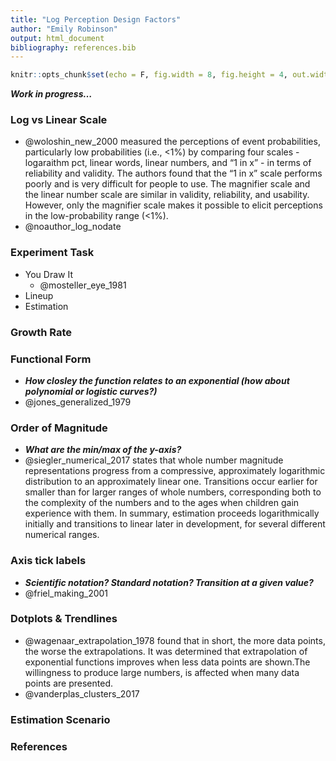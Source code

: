 ```yaml
---
title: "Log Perception Design Factors"
author: "Emily Robinson"
output: html_document
bibliography: references.bib
---
```


```r
knitr::opts_chunk$set(echo = F, fig.width = 8, fig.height = 4, out.width = "100%", dpi = 300, message = F)
```

***Work in progress...***

### Log vs Linear Scale

+ @woloshin_new_2000 measured the perceptions of event probabilities, particularly low probabilities (i.e., <1%) by comparing four scales - logaraithm pct, linear words, linear numbers, and "1 in x" - in terms of reliability and validity. The authors found that the "1 in x" scale performs poorly and is very difficult for people to use. The magnifier scale and the linear number scale are similar in validity, reliability, and usability. However, only the magnifier scale makes it possible to elicit perceptions in the low-probability range (<1%).
+ @noauthor_log_nodate

### Experiment Task
+ You Draw It
    + @mosteller_eye_1981
+ Lineup
+ Estimation

### Growth Rate

### Functional Form
+ ***How closley the function relates to an exponential (how about polynomial or logistic curves?)***
+ @jones_generalized_1979

### Order of Magnitude
+ ***What are the min/max of the y-axis?***
+ @siegler_numerical_2017 states that whole number magnitude representations progress from a compressive, approximately logarithmic distribution to an approximately linear one. Transitions occur earlier for smaller than for larger ranges of whole numbers, corresponding both to the complexity of the numbers and to the ages when children gain experience with them. In summary, estimation proceeds logarithmically initially and transitions to linear later in development, for several different numerical ranges.

### Axis tick labels
+ ***Scientific notation? Standard notation? Transition at a given value?***
+ @friel_making_2001

### Dotplots & Trendlines
+ @wagenaar_extrapolation_1978 found that in short, the more data points, the worse the extrapolations. It was determined that extrapolation of exponential functions improves when less data points are shown.The willingness to produce large numbers, is affected when many data points are presented.
+ @vanderplas_clusters_2017

### Estimation Scenario

### References

